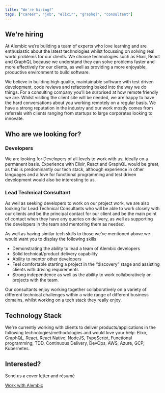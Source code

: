 ```yaml
---
title: "We're hiring!"
tags: ["career", "job", "elixir", "graphql", "consultant"]
---
```


## We're hiring

At Alembic we’re building a team of experts who love learning and are
enthusiastic about the latest technologies whilst focussing on solving
real world problems for our clients. We choose technologies such as
Elixir, React and GraphQL because we understand they can solve
problems faster and more effectively for our clients, as well as
providing a more enjoyable, productive environment to build software.

We believe in building high quality, maintainable software with test
driven development, code reviews and refactoring baked into the way we
do things. For a consulting company you’ll be surprised at how remote
friendly we are. Whilst visiting the client site will be needed, we
are happy to have the hard conversations about you working remotely on
a regular basis. We have a strong reputation in the industry and our
work mostly comes from referrals with clients ranging from startups to
large corporates looking to innovate.

## Who are we looking for?

### Developers

We are looking for Developers of all levels to work with us, ideally
on a permanent basis. Experience with Elixir, React and GraphQL would
be great, as this is predominantly our tech stack, although experience
in other languages and a love for functional programming and test
driven development would also be interesting to us.

### Lead Technical Consultant

As well as seeking developers to work on our project work, we are also
looking for Lead Technical Consultants who will be able to work
closely with our clients and be the principal contact for our client
and be the main point of contact when they have any queries on
delivery, as well as supporting the developers in the team and
mentoring them as needed.

As well as having similar tech skills to those we’ve mentioned above
we would want you to display the following skills:

- Demonstrating the ability to lead a team of Alembic developers
- Solid technical/product delivery capability
- Ability to mentor other developers
- Feel comfortable starting a project in the “discovery” stage and
  assisting clients with driving requirements
- Strong independence as well as the ability to work collaboratively
  on projects with the team.

Our consultants enjoy working together collaboratively on a variety of
different technical challenges within a wide range of different
business domains, whilst working on a tech stack they really enjoy.

## Technology Stack

We're currently working with clients to deliver products/applications
in the following technologies/methodologies and would love your help:
Elixir, GraphQL, React, React Native, NodeJS, TypeScript, Functional
programming, TDD, Continuous Delivery, DevOps, AWS, Azure, GCP,
Kubernetes.

## Interested?

Send us a cover letter and résumé

<p>
  <a href="mailto:work@alembic.com.au" className="btn btn-primary">
    Work with Alembic
  </a>
</p>
